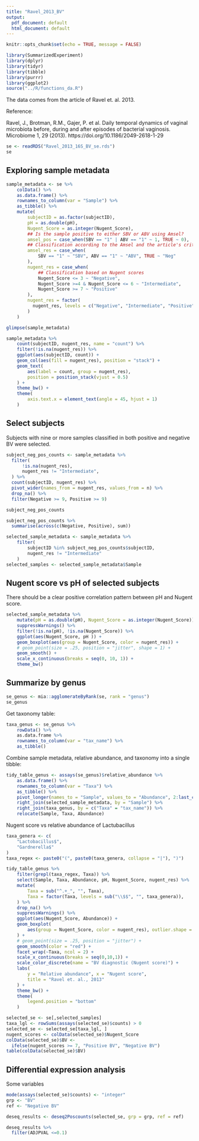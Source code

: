 ```yaml
---
title: "Ravel_2013_BV"
output:
  pdf_document: default
  html_document: default
---
```


```r
knitr::opts_chunk$set(echo = TRUE, message = FALSE)
```

```r
library(SummarizedExperiment)
library(dplyr)
library(tidyr)
library(tibble)
library(purrr)
library(ggplot2)
source("../R/functions_da.R")
```

The data comes from the article of Ravel et. al. 2013.

Reference:

Ravel, J., Brotman, R.M., Gajer, P. et al. Daily temporal dynamics of vaginal
microbiota before, during and after episodes of bacterial vaginosis.
Microbiome 1, 29 (2013). https://doi.org/10.1186/2049-2618-1-29

```r
se <- readRDS("Ravel_2013_16S_BV_se.rds")
se
```

## Exploring sample metadata

```r
sample_metadata <- se %>% 
    colData() %>% 
    as.data.frame() %>% 
    rownames_to_column(var = "Sample") %>% 
    as_tibble() %>% 
    mutate(
        subjectID = as.factor(subjectID),
        pH = as.double(pH),
        Nugent_Score = as.integer(Nugent_Score),
        ## Is the sample positive to either SBV or ABV using Amsel?
        amsel_pos = case_when(SBV == "1" | ABV == "1" ~ 1, TRUE ~ 0),
        ## Classification according to the Amsel and the article's criteria
        amsel_res = case_when(
            SBV == "1" ~ "SBV", ABV == "1" ~ "ABV", TRUE ~ "Neg"
        ),
        nugent_res = case_when(
            ## Classification based on Nugent scores
            Nugent_Score <= 3 ~ "Negative",
            Nugent_Score >=4 & Nugent_Score <= 6 ~ "Intermediate",
            Nugent_Score >= 7 ~ "Positive"
        ),
        nugent_res = factor(
          nugent_res, levels = c("Negative", "Intermediate", "Positive")
        )
    )
```

```r
glimpse(sample_metadata)
```

```r
sample_metadata %>% 
    count(subjectID, nugent_res, name = "count") %>% 
    filter(!is.na(nugent_res)) %>%
    ggplot(aes(subjectID, count)) +
    geom_col(aes(fill = nugent_res), position = "stack") +
    geom_text(
        aes(label = count, group = nugent_res), 
        position = position_stack(vjust = 0.5)
    ) +
    theme_bw() +
    theme(
        axis.text.x = element_text(angle = 45, hjust = 1)
    )
```

## Select subjects

Subjects with nine or more samples classified in both positive and negative BV
were selected.

```r
subject_neg_pos_counts <- sample_metadata %>% 
  filter(
      !is.na(nugent_res),
      nugent_res != "Intermediate",
  ) %>% 
  count(subjectID, nugent_res) %>% 
  pivot_wider(names_from = nugent_res, values_from = n) %>% 
  drop_na() %>% 
  filter(Negative >= 9, Positive >= 9)

subject_neg_pos_counts
```

```r
subject_neg_pos_counts %>% 
  summarise(across(c(Negative, Positive), sum))
```

```r
selected_sample_metadata <- sample_metadata %>% 
    filter(
        subjectID %in% subject_neg_pos_counts$subjectID,
        nugent_res != "Intermediate"
    )
selected_samples <- selected_sample_metadata$Sample
```

## Nugent score vs pH of selected subjects

There should be a clear positive correlation pattern between pH and Nugent
score.

```r
selected_sample_metadata %>% 
    mutate(pH = as.double(pH), Nugent_Score = as.integer(Nugent_Score)) %>% 
    suppressWarnings() %>% 
    filter(!is.na(pH), !is.na(Nugent_Score)) %>% 
    ggplot(aes(Nugent_Score, pH )) +
    geom_boxplot(aes(group = Nugent_Score, color = nugent_res)) +
    # geom_point(size = .25, position = "jitter", shape = 1) +
    geom_smooth() +
    scale_x_continuous(breaks = seq(0, 10, 1)) + 
    theme_bw()
```

## Summarize by genus

```r
se_genus <- mia::agglomerateByRank(se, rank = "genus")
se_genus
```

Get taxonomy table: 

```r
taxa_genus <- se_genus %>% 
    rowData() %>% 
    as.data.frame %>% 
    rownames_to_column(var = "tax_name") %>% 
    as_tibble()
```

Combine sample metadata, relative abundance, and taxonomy into a single tibble:

```r
tidy_table_genus <- assays(se_genus)$relative_abundance %>% 
    as.data.frame() %>% 
    rownames_to_column(var = "Taxa") %>% 
    as_tibble() %>% 
    pivot_longer(names_to = "Sample", values_to = "Abundance", 2:last_col()) %>% 
    right_join(selected_sample_metadata, by = "Sample") %>% 
    right_join(taxa_genus, by = c("Taxa" = "tax_name")) %>% 
    relocate(Sample, Taxa, Abundance)
```


Nugent score vs relative abundance of Lactubacillus


```r
taxa_genera <- c(
    "Lactobacillus$",
    "Gardnerella$"
)
taxa_regex <- paste0("(", paste0(taxa_genera, collapse = "|"), ")")

tidy_table_genus %>% 
    filter(grepl(taxa_regex, Taxa)) %>%
    select(Sample, Taxa, Abundance, pH, Nugent_Score, nugent_res) %>% 
    mutate(
        Taxa = sub("^.+_", "", Taxa),
        Taxa = factor(Taxa, levels = sub("\\$$", "", taxa_genera)),
    ) %>% 
    drop_na() %>% 
    suppressWarnings() %>% 
    ggplot(aes(Nugent_Score, Abundance)) +
    geom_boxplot(
        aes(group = Nugent_Score, color = nugent_res), outlier.shape = 4
    ) +
    # geom_point(size = .25, position = "jitter") +
    geom_smooth(color = "red") +
    facet_wrap(~Taxa, ncol = 2) +
    scale_x_continuous(breaks = seq(0,10,1)) +
    scale_color_discrete(name = "BV diagnostic (Nugent score)") +
    labs(
        y = "Relative abundance", x = "Nugent score",
        title = "Ravel et. al., 2013"
    ) +
    theme_bw() +
    theme(
        legend.position = "bottom"
    )
```

```r
selected_se <- se[,selected_samples]
taxa_lgl <- rowSums(assays(selected_se)$counts) > 0
selected_se <- selected_se[taxa_lgl, ]
nugent_scores <- colData(selected_se)$Nugent_Score 
colData(selected_se)$BV <- 
  ifelse(nugent_scores >= 7, "Positive BV", "Negative BV")
table(colData(selected_se)$BV)
```

## Differential expression analysis

Some variables

```r
mode(assays(selected_se)$counts) <- "integer"
grp <- "BV"
ref <- "Negative BV"
```

```r
deseq_results <- deseq2Poscounts(selected_se, grp = grp, ref = ref)
```



```r
deseq_results %>% 
  filter(ADJPVAL <=0.1) 
```



